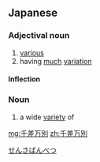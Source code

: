 {{also|千差万别|千差萬別}}
==Japanese==
{{ja-kanjitab|せん|さ|ばん|べつ|yomi=o}}

===Adjectival noun===
{{ja-adj|せんさ ばんべつ|decl=na}}

# [[various]]
# having [[much]] [[variation]]

====Inflection====
{{ja-na|せんさ ばんべつ}}

===Noun===
{{ja-noun|せんさ ばんべつ}}

# a wide [[variety]] of

[[Category:Yojijukugo|せんさばんべつ]]

[[mg:千差万別]]
[[zh:千差万別]]